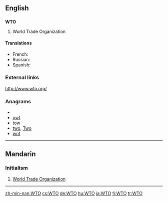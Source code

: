 {{wikipedia|WTO}}
==English==
==={{initialism}}===
'''WTO'''

#World Trade Organization

====Translations====
* French: {{t-|fr|OMC|f}}
* Russian: {{t+|ru|ВТО}}
* Spanish: {{t-|es|OMC}}

===External links===
http://www.wto.org/

===Anagrams===
* {{alphagram|[[OTW#English|OTW]]}} 
* [[owt#English|owt]]
* [[tow#English|tow]]
* [[two#English|two]], [[Two#English|Two]]
* [[wot#English|wot]]

----

==Mandarin==

===Initialism===
{{infl|cmn|initialism}}

# [[World Trade Organization]]

----

[[zh-min-nan:WTO]]
[[cs:WTO]]
[[de:WTO]]
[[hu:WTO]]
[[ja:WTO]]
[[fi:WTO]]
[[tr:WTO]]